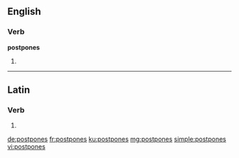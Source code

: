 ==English==

===Verb===
'''postpones'''

# {{third-person singular of|postpone}}

----

==Latin==

===Verb===
{{la-verb-form|postpōnēs}}

# {{conjugation of|postpono|postpōnō|2|s|fut|act|ind|lang=la}}

[[de:postpones]]
[[fr:postpones]]
[[ku:postpones]]
[[mg:postpones]]
[[simple:postpones]]
[[vi:postpones]]